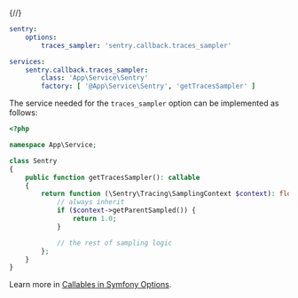 {/*<!-- prettier-ignore -->*/}
```yaml {filename:config/packages/sentry.yaml}
sentry:
    options:
        traces_sampler: 'sentry.callback.traces_sampler'

services:
    sentry.callback.traces_sampler:
        class: 'App\Service\Sentry'
        factory: [ '@App\Service\Sentry', 'getTracesSampler' ]
```

The service needed for the `traces_sampler` option can be implemented as follows:

```php {filename:src/Service/Sentry.php}
<?php

namespace App\Service;

class Sentry
{
    public function getTracesSampler(): callable
    {
        return function (\Sentry\Tracing\SamplingContext $context): float {
            // always inherit
            if ($context->getParentSampled()) {
                return 1.0;
            }

            // the rest of sampling logic
        };
    }
}
```

<Note>

Learn more in [Callables in Symfony Options](/platforms/php/guides/symfony/configuration/symfony-options/#callables).

</Note>
